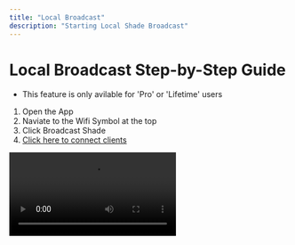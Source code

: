 ```yaml
---
title: "Local Broadcast"
description: "Starting Local Shade Broadcast"
---
```


# Local Broadcast Step-by-Step Guide
* This feature is only avilable for 'Pro' or 'Lifetime' users
1) Open the App
2) Naviate to the Wifi Symbol at the top
3) Click Broadcast Shade
4) [Click here to connect clients](/studio/localbroadcast)

<video controls autoPlay>
  <source src="broadcastingwifi.mp4" type="video/mp4" />
  Your browser does not support the video tag.
</video>